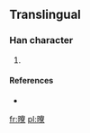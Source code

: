 ==Translingual==

===Han character===
{{Han char|rn=72|rad=日|as=15|sn=19|four=|canj=日十大火 (AJKF)}}

# {{defn|Han|sort=日15}}

====References====
* {{Han ref|kx=0501.281|hdz=21541.071|uh=66E2|ud=26338}}

[[fr:曢]]
[[pl:曢]]